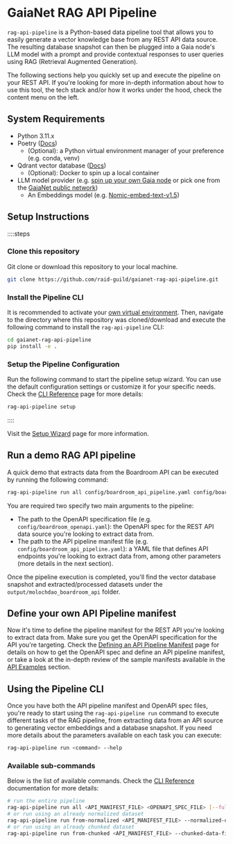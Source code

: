 # GaiaNet RAG API Pipeline

`rag-api-pipeline` is a Python-based data pipeline tool that allows you to easily generate a vector knowledge base from any REST API data source. The
resulting database snapshot can then be plugged into a Gaia node's LLM model with a prompt and provide contextual responses to user queries using RAG 
(Retrieval Augmented Generation).

The following sections help you quickly set up and execute the pipeline on your REST API. If you're looking for more in-depth information about how to use 
this tool, the tech stack and/or how it works under the hood, check the content menu on the left.

## System Requirements

- Python 3.11.x
- Poetry ([Docs](https://python-poetry.org/docs/))
  - (Optional): a Python virtual environment manager of your preference (e.g. conda, venv)
- Qdrant vector database ([Docs](https://qdrant.tech/documentation/))
  - (Optional): Docker to spin up a local container
- LLM model provider (e.g. [spin up your own Gaia node](/cli/node-deployment) or pick one from the [GaiaNet public network](https://www.gaianet.ai/chat))
  - An Embeddings model (e.g. [Nomic-embed-text-v1.5](https://huggingface.co/gaianet/Nomic-embed-text-v1.5-Embedding-GGUF/tree/main?show_file_info=nomic-embed-text-v1.5.f16.gguf))

## Setup Instructions

::::steps
### Clone this repository

Git clone or download this repository to your local machine.

```bash [Terminal]
git clone https://github.com/raid-guild/gaianet-rag-api-pipeline.git
```

### Install the Pipeline CLI 

It is recommended to activate your [own virtual environment](https://python-poetry.org/docs/basic-usage/#using-your-virtual-environment). 
Then, navigate to the directory where this repository was cloned/download and execute the following command to install the `rag-api-pipeline` CLI:

```bash [Terminal]
cd gaianet-rag-api-pipeline
pip install -e .
```

### Setup the Pipeline Configuration

Run the following command to start the pipeline setup wizard. You can use the default configuration settings or customize it for your specific needs.
Check the [CLI Reference](/cli/reference) page for more details:

```bash [Terminal]
rag-api-pipeline setup
```
::::

Visit the [Setup Wizard](/cli/setup) page for more information.

## Run a demo RAG API pipeline

A quick demo that extracts data from the Boardroom API can be executed by running the following command:

```bash [Terminal]
rag-api-pipeline run all config/boardroom_api_pipeline.yaml config/boardroom_openapi.yaml
```

You are required two specify two main arguments to the pipeline:
- The path to the OpenAPI specification file (e.g. `config/boardroom_openapi.yaml`): the OpenAPI spec for the REST API data source 
you're looking to extract data from.
- The path to the API pipeline manifest file (e.g. `config/boardroom_api_pipeline.yaml`): a YAML file that defines API endpoints you're 
looking to extract data from, among other parameters (more details in the next section).

Once the pipeline execution is completed, you'll find the vector database snapshot and extracted/processed datasets under the `output/molochdao_boardroom_api` folder.

## Define your own API Pipeline manifest

Now it's time to define the pipeline manifest for the REST API you're looking to extract data from. Make sure you get the OpenAPI specification 
for the API you're targeting. Check the 
[Defining an API Pipeline Manifest](/manifest-definition) page for details on how to get the OpenAPI spec and define an API pipeline manifest, 
or take a look at the in-depth review of the sample manifests available in the [API Examples](/apis) section.

## Using the Pipeline CLI

Once you have both the API pipeline manifest and OpenAPI spec files, you're ready to start using the `rag-api-pipeline run` command to execute different tasks of the RAG pipeline, 
from extracting data from an API source to generating vector embeddings and a database snapshot. If you need more details about the parameters available 
on each task you can execute:

```bash [Terminal]
rag-api-pipeline run <command> --help
```

### Available sub-commands

Below is the list of available commands. Check the [CLI Reference](/cli/reference#run) documentation for more details:

```bash [Terminal]
# run the entire pipeline
rag-api-pipeline run all <API_MANIFEST_FILE> <OPENAPI_SPEC_FILE> [--full-refresh]
# or run using an already normalized dataset
rag-api-pipeline run from-normalized <API_MANIFEST_FILE> --normalized-data-file <jsonl-file>
# or run using an already chunked dataset
rag-api-pipeline run from-chunked <API_MANIFEST_FILE> --chunked-data-file <jsonl-file>
```
